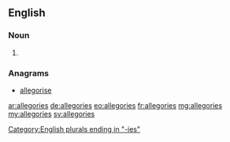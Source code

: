 ==English==

===Noun===
{{head|en|plural}}

# {{plural of|allegory|lang=en}}

===Anagrams===
* [[allegorise#English|allegorise]]

[[Category:English plurals ending in "-ies"]]

[[ar:allegories]]
[[de:allegories]]
[[eo:allegories]]
[[fr:allegories]]
[[mg:allegories]]
[[my:allegories]]
[[sv:allegories]]